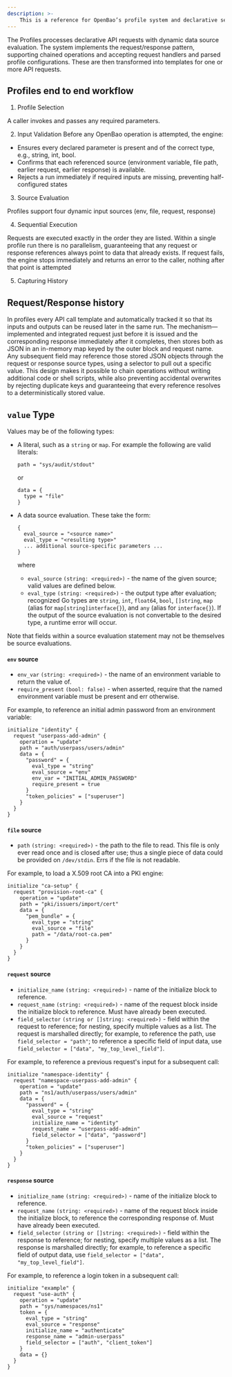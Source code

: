 ```yaml
---
description: >- 
    This is a reference for OpenBao’s profile system and declarative self-initialization. It describes the four supported source types and the initialize_name mechanism.
---
```


The Profiles processes declarative API requests with dynamic data source evaluation. 
The system implements the request/response pattern, supporting chained operations and accepting request handlers and parsed profile configurations. 
These are then transformed into templates for one or more API requests.

## Profiles end to end workflow

1. Profile Selection 

A caller invokes and passes any required parameters.

2. Input Validation 
Before any OpenBao operation is attempted, the engine:
- Ensures every declared parameter is present and of the correct type, e.g., string, int, bool.
- Confirms that each referenced source (environment variable, file path, earlier request, earlier response) is available.
- Rejects a run immediately if required inputs are missing, preventing half-configured states

3. Source Evaluation 

Profiles support four dynamic input sources (env, file, request, response)

4. Sequential Execution

Requests are executed exactly in the order they are listed. Within a single profile run there is no parallelism, guaranteeing that any request or response references always point to data that already exists.
If request fails, the engine stops immediately and returns an error to the caller, nothing after that point is attempted

5. Capturing History

## Request/Response history

In profiles every API call template and automatically tracked it so that its inputs and outputs can be reused later in the same run. 
The mechanism—implemented and integrated request just before it is issued and the corresponding response immediately after it completes, then stores both as JSON in an in-memory map keyed by the outer block and request name. 
Any subsequent field may reference those stored JSON objects through the request or response source types, using a selector to pull out a specific value. 
This design makes it possible to chain operations without writing additional code or shell scripts, while also preventing accidental overwrites by rejecting duplicate keys and guaranteeing that every reference resolves to a deterministically stored value.

## `value` Type

Values may be of the following types:

- A literal, such as a `string` or `map`. For example the following are valid
  literals:

  ```hcl
  path = "sys/audit/stdout"
  ```

  or

  ```hcl
  data = {
    type = "file"
  }
  ```

- A data source evaluation. These take the form:

  ```hcl
  {
    eval_source = "<source name>"
    eval_type = "<resulting type>"
    ... additional source-specific parameters ...
  }
  ```

  where

  - `eval_source` `(string: <required>)` - the name of the given source; valid
    values are defined below.
  - `eval_type` `(string: <required>)` - the output type after evaluation;
    recognized Go types are `string`, `int`, `float64`, `bool`, `[]string`,
    `map` (alias for `map[string]interface{}`), and `any` (alias for
    `interface{}`). If the output of the source evaluation is not convertable
    to the desired type, a runtime error will occur.

Note that fields within a source evaluation statement may not be themselves
be source evaluations.

#### `env` source

- `env_var` `(string: <required>)` - the name of an environment variable to
  return the value of.
- `require_present` `(bool: false)` - when asserted, require that the named
  environment variable must be present and err otherwise.

For example, to reference an initial admin password from an environment
variable:

```hcl
initialize "identity" {
  request "userpass-add-admin" {
    operation = "update"
    path = "auth/userpass/users/admin"
    data = {
      "password" = {
        eval_type = "string"
        eval_source = "env"
        env_var = "INITIAL_ADMIN_PASSWORD"
        require_present = true
      }
      "token_policies" = ["superuser"]
    }
  }
}
```

#### `file` source

- `path` `(string: <required>)` - the path to the file to read. This file is
  only ever read once and is closed after use; thus a single piece of data
  could be provided on `/dev/stdin`. Errs if the file is not readable.

For example, to load a X.509 root CA into a PKI engine:

```hcl
initialize "ca-setup" {
  request "provision-root-ca" {
    operation = "update"
    path = "pki/issuers/import/cert"
    data = {
      "pem_bundle" = {
        eval_type = "string"
        eval_source = "file"
        path = "/data/root-ca.pem"
      }
    }
  }
}
```
#### `request` source

- `initialize_name` `(string: <required>)` - name of the initialize block to
  reference.
- `request_name` `(string: <required>)` - name of the request block inside the
  initialize block to reference. Must have already been executed.
- `field_selector` `(string or []string: <required>)` - field within the request
  to reference; for nesting, specify multiple values as a list. The request is
  marshalled directly; for example, to reference the path, use
  `field_selector = "path"`; to reference a specific field of input data, use
  `field_selector = ["data", "my_top_level_field"]`.

For example, to reference a previous request's input for a subsequent call:

```hcl
initialize "namespace-identity" {
  request "namespace-userpass-add-admin" {
    operation = "update"
    path = "ns1/auth/userpass/users/admin"
    data = {
      "password" = {
        eval_type = "string"
        eval_source = "request"
        initialize_name = "identity"
        request_name = "userpass-add-admin"
        field_selector = ["data", "password"]
      }
      "token_policies" = ["superuser"]
    }
  }
}
```

#### `response` source

- `initialize_name` `(string: <required>)` - name of the initialize block to
  reference.
- `request_name` `(string: <required>)` - name of the request block inside the
  initialize block, to reference the corresponding response of. Must have
  already been executed.
- `field_selector` `(string or []string: <required>)` - field within the
  response to reference; for nesting, specify multiple values as a list. The
  response is marshalled directly; for example, to reference a specific field
  of output data, use `field_selector = ["data", "my_top_level_field"]`.

For example, to reference a login token in a subsequent call:

```hcl
initialize "example" {
  request "use-auth" {
    operation = "update"
    path = "sys/namespaces/ns1"
    token = {
      eval_type = "string"
      eval_source = "response"
      initialize_name = "authenticate"
      response_name = "admin-userpass"
      field_selector = ["auth", "client_token"]
    }
    data = {}
  }
}